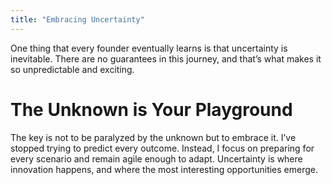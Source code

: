 ```yaml
---
title: "Embracing Uncertainty"
---
```



<div className={styles.preserve}>


One thing that every founder eventually learns is that uncertainty is inevitable. There are no guarantees in this journey, and that’s what makes it so unpredictable and exciting.



<h1>The Unknown is Your Playground</h1>
The key is not to be paralyzed by the unknown but to embrace it. I’ve stopped trying to predict every outcome. Instead, I focus on preparing for every scenario and remain agile enough to adapt. Uncertainty is where innovation happens, and where the most interesting opportunities emerge.



</div>